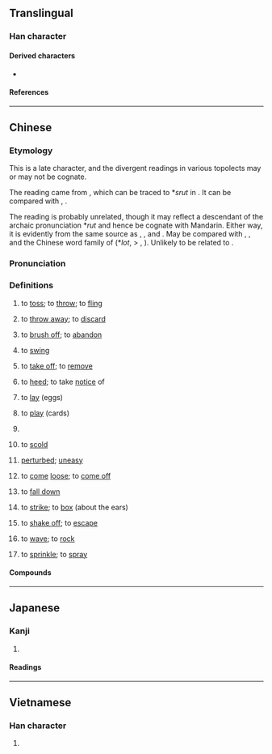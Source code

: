 {{also|用}}
{{character info}}

==Translingual==

===Han character===
{{Han char|rn=101|rad=用|as=00|sn=5|four=77212|canj=BQU|ids=⿻月乚(GHTK),⿻⿵冂𠄠乚(J)}}

====Derived characters====
* {{l|mul|𫝺}}

====References====
{{Han ref|kx=0755.251|dkj=21704|dj=1166.020|hdz=10099.020|uh=7529}}

----

==Chinese==
{{zh-forms|alt=𫝺-Hokkien,溴-Hokkien}}

===Etymology===
This is a late character, and the divergent readings in various topolects may or may not be cognate.

The {{cog|cmn|-}} reading came from {{zh-l|摔|to fling, to throw, to fall down}}, which can be traced to *''srut'' in {{cog|och|-}}. It can be compared with {{cog|bo|རུད||slip, that which has slipped down, falling mass, landslides}}, {{m|bo|རུད་རུད་པོ||loosened, disintegrated, rough}}.

The {{cog|yue|-}} reading is probably unrelated, though it may reflect a descendant of the archaic pronunciation *''rut'' and hence be cognate with Mandarin. Either way, it is evidently from the same source as {{cog|nan|甪|tr=lut||to come off, to slip loose}}, {{cog|za|lot||to come loose and drop off (due to loose tying)}}, and {{cog|vi|lột||to peel, to strip off}}. May be compared with {{cog|bo|ལོད་པོ||relaxed, careless}}, {{m|bo|ལྷོད་པོ||relaxed, loose, lax}}, and the Chinese word family of {{zh-l|*兌}} (*''lot'', > {{zh-l|*脫|to come off}}, {{zh-l|*蛻|exuviae}}). Unlikely to be related to {{zh-l|落|to fall, to drop off}}.

===Pronunciation===
{{zh-pron
|m=shuǎi
|m-s=suai3
|dg=фэ2
|c=lat1
|c-t=lat2
|j=suai2
|md=
|mn=hiù/xm:sut
|mn_note=hiù - vernacular; sut - literary
|mn-t=suai1
|w=2hue
|x=xyai3
|ma=
|cat=v,m:a
}}

===Definitions===
{{zh-hanzi}}

# {{lb|zh|Mandarin|Hokkien|Wu}} to [[toss]]; to [[throw]]; to [[fling]]
#: {{zh-x|把 石子 甩 出去|'''throw''' the stone away}}
# {{lb|zh|Mandarin}} to [[throw away]]; to [[discard]]
# {{lb|zh|Mandarin}} to [[brush off]]; to [[abandon]]
#: {{zh-x|他 被 女友 甩 了。|He was '''dumped''' by his girlfriend.}}
# {{lb|zh|Mandarin}} to [[swing]]
#: {{zh-x|甩 尾巴{ba}|to '''wag''' one's tail}}
# {{lb|zh|dialectal Mandarin}} to [[take off]]; to [[remove]]
# {{lb|zh|dialectal Mandarin}} to [[heed]]; to take [[notice]] of
# {{lb|zh|dialectal Mandarin|of insects|fish|etc.}} to [[lay]] (eggs)
# {{lb|zh|Beijing}} to [[play]] (cards)
# {{lb|zh|Beijing}} {{zh-short|甩賣|to sell at cheap prices}}
# {{lb|zh|Beijing}} to [[scold]]
# {{lb|zh|Sichuan}} [[perturbed]]; [[uneasy]]
# {{lb|zh|Cantonese}} to [[come]] [[loose]]; to [[come off]]
#: {{zh-x|佢 條 鞋帶{daai3-2} 甩 咗。|His shoelace came untied.|C}}
# {{lb|zh|dialectal Cantonese}} to [[fall down]]
#: {{zh-syn|跌|tr1=dit3}}
# {{lb|zh|Wu}} to [[strike]]; to [[box]] (about the ears)
# {{lb|zh|Wu}} to [[shake off]]; to [[escape]]
# {{lb|zh|Wu}} to [[wave]]; to [[rock]]
# {{lb|zh|Hokkien}} to [[sprinkle]]; to [[spray]]

====Compounds====
{{zh-der|甩褲|甩骹|甩雞|甩身|甩拖|甩難|甩色|甩青|甩底|甩難|甩牌|甩轆|走甩|賣甩|甩髮|撇甩|冬甩|甩牙|甩皮|甩鬚|甩大牙|麻甩|甩肺|甩嘴|甩漏|甩賣|甩尾|甩站|甩脂|甩洑|甩簧|甩線|甩子|甩頭|甩開|撥甩|甩脫|甩手|甩掉|甩車|甩劑子|甩大鞋|甩臉子|甩甩離|甩包袱|走唔甩|直筆甩|蠅甩子|糖不甩|甩水大|甩叮甩咚|甩繩馬騮|甩手掌櫃|甩重磅炸彈|講大話，甩大牙|甩鍋}}

{{zh-cat|Elementary}}

----

==Japanese==

===Kanji===
{{ja-kanji|grade=|rs=用00}}

# {{rfdef|ja|sort=用00}}

====Readings====
{{ja-readings
|on=しゅつ
}}

----

==Vietnamese==

===Han character===
{{vi-readings|rs=用00|reading=[[soải]], [[suý]]}}

# {{rfdef|vi|sort=用00}}

{{cln|vi|Han tu}}